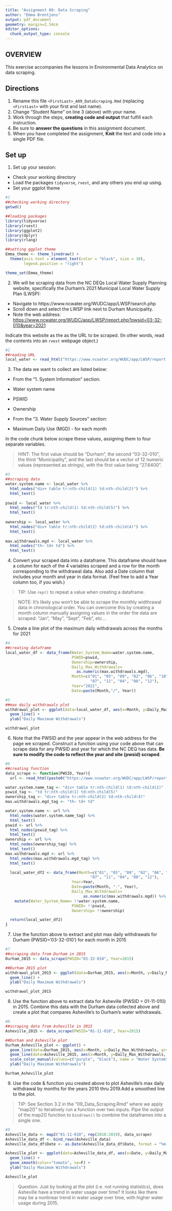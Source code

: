 ```yaml
---
title: "Assignment 09: Data Scraping"
author: "Emma Brentjens"
output: pdf_document
geometry: margin=2.54cm
editor_options: 
  chunk_output_type: console
---
```


## OVERVIEW

This exercise accompanies the lessons in Environmental Data Analytics on data scraping. 

## Directions
1. Rename this file `<FirstLast>_A09_DataScraping.Rmd` (replacing `<FirstLast>` with your first and last name).
2. Change "Student Name" on line 3 (above) with your name.
3. Work through the steps, **creating code and output** that fulfill each instruction.
4. Be sure to **answer the questions** in this assignment document.
5. When you have completed the assignment, **Knit** the text and code into a single PDF file.


## Set up 
1. Set up your session:

* Check your working directory
* Load the packages `tidyverse`, `rvest`, and any others you end up using.
* Set your ggplot theme

```r
#1  
##checking working directory  
getwd()

##loading packages  
library(tidyverse)
library(rvest)
library(ggplot2)
library(dplyr)
library(rlang)

##setting ggplot theme  
Emma_theme <- theme_linedraw() +
  theme(axis.text = element_text(color = "black", size = 10), 
        legend.position = "right")

theme_set(Emma_theme)

```

2. We will be scraping data from the NC DEQs Local Water Supply Planning website, specifically the Durham's 2021 Municipal Local Water Supply Plan (LWSP): 
 * Navigate to https://www.ncwater.org/WUDC/app/LWSP/search.php
 * Scroll down and select the LWSP link next to Durham Municipality. 
 * Note the web address: <https://www.ncwater.org/WUDC/app/LWSP/report.php?pwsid=03-32-010&year=2021>
 
Indicate this website as the as the URL to be scraped. (In other words, read the contents into an `rvest` webpage object.)

```r
#2  
##reading URL  
local_water <- read_html("https://www.ncwater.org/WUDC/app/LWSP/report.php?pwsid=03-32-010&year=2021")

```

3. The data we want to collect are listed below:

* From the "1. System Information" section:
 * Water system name
 * PSWID
 * Ownership
 
* From the "3. Water Supply Sources" section:
 * Maximum Daily Use (MGD) - for each month

In the code chunk below scrape these values, assigning them to four separate variables.

>HINT: The first value should be "Durham", the second "03-32-010", the third "Municipality", and the last should be a vector of 12 numeric values (represented as strings), with the first value being "27.6400".

```r
#3  
##scraping data
water.system.name <- local_water %>%
  html_nodes("div+ table tr:nth-child(1) td:nth-child(2)") %>%
  html_text()
  
pswid <- local_water %>%
  html_nodes("td tr:nth-child(1) td:nth-child(5)") %>%
  html_text()
  
ownership <- local_water %>%
  html_nodes("div+ table tr:nth-child(2) td:nth-child(4)") %>%
  html_text()
  
max.withdrawals.mgd <- local_water %>%
  html_nodes("th~ td+ td") %>%
  html_text()

```


4. Convert your scraped data into a dataframe. This dataframe should have a column for each of the 4 variables scraped and a row for the month corresponding to the withdrawal data. Also add a Date column that includes your month and year in data format. (Feel free to add a Year column too, if you wish.)

>TIP: Use `rep()` to repeat a value when creating a dataframe.

>NOTE: It's likely you won't be able to scrape the monthly widthrawal data in chronological order. You can overcome this by creating a month column manually assigning values in the order the data are scraped: "Jan", "May", "Sept", "Feb", etc...

5. Create a line plot of the maximum daily withdrawals across the months for 2021

```r
#4  
##creating dataframe
local_water_df <- data_frame(Water_System_Name=water.system.name,
                             PSWID=pswid,
                             Ownership=ownership,
                             Daily_Max_Withdrawals=
                               as.numeric(max.withdrawals.mgd),
                             Month=c("01", "05", "09", "02", "06", "10", "03",
                                     "07", "11", "04", "08", "12"),
                             Year="2021",
                             Date=paste(Month,"/", Year))

#5  
##max daily withdrawals plot
withdrawal_plot <- ggplot(data=local_water_df, aes(x=Month, y=Daily_Max_Withdrawals, group=1)) +
  geom_line() +
  ylab("Daily Maximum Withdrawals")

withdrawal_plot

```

6. Note that the PWSID and the year appear in the web address for the page we scraped. Construct a function using your code above that can scrape data for any PWSID and year for which the NC DEQ has data. **Be sure to modify the code to reflect the year and site (pwsid) scraped**.

```r
#6  
##creating function
data_scrape <- function(PWSID, Year){
  url <- read_html(paste0("https://www.ncwater.org/WUDC/app/LWSP/report.php?pwsid=", PWSID, "&year=", Year))

water.system.name_tag <- "div+ table tr:nth-child(1) td:nth-child(2)"
pswid_tag <- "td tr:nth-child(1) td:nth-child(5)"
ownership_tag <- "div+ table tr:nth-child(2) td:nth-child(4)"
max.withdrawals.mgd_tag <- "th~ td+ td"

water.system.name <- url %>%
  html_nodes(water.system.name_tag) %>%
  html_text()
pswid <- url %>%
  html_nodes(pswid_tag) %>%
  html_text()
ownership <- url %>%
  html_nodes(ownership_tag) %>%
  html_text()
max.withdrawals.mgd <- url %>%
  html_nodes(max.withdrawals.mgd_tag) %>%
  html_text()

  local_water_df2 <- data_frame(Month=c("01", "05", "09", "02", "06", "10", "03",
                                     "07", "11", "04", "08", "12"),
                             Year=Year,
                             Date=paste(Month, "-", Year), 
                             Daily_Max_Withdrawals=
                                  as.numeric(max.withdrawals.mgd)) %>%
    mutate(Water_System_Name= !!water.system.name,
                             PSWID= !!pswid,
                             Ownership= !!ownership)

  return(local_water_df2)
}

```

7. Use the function above to extract and plot max daily withdrawals for Durham (PWSID='03-32-010') for each month in 2015

```r
#7  
##scraping data from Durham in 2015
Durham_2015 <- data_scrape(PWSID="03-32-010", Year=2015)

##Durham 2015 plot
withdrawal_plot_2015 <- ggplot(data=Durham_2015, aes(x=Month, y=Daily_Max_Withdrawals, group=1)) +
  geom_line() +
  ylab("Daily Maximum Withdrawals")

withdrawal_plot_2015

```

8. Use the function above to extract data for Asheville (PWSID = 01-11-010) in 2015. Combine this data with the Durham data collected above and create a plot that compares Asheville's to Durham's water withdrawals.

```r
#8
##scraping data from Asheville in 2015
Asheville_2015 <- data_scrape(PWSID="01-11-010", Year=2015)

##Durham and Asheville plot
Durham_Asheville_plot <- ggplot() +
  geom_line(data=Durham_2015, aes(x=Month, y=Daily_Max_Withdrawals, group=1, color=Water_System_Name)) +
  geom_line(data=Asheville_2015, aes(x=Month, y=Daily_Max_Withdrawals, color=Water_System_Name, group=1)) +
  scale_color_manual(values=c("purple", "black"), name = "Water System") +
  ylab("Daily Maximum Withdrawals")

Durham_Asheville_plot

```


9. Use the code & function you created above to plot Asheville's max daily withdrawal by months for the years 2010 thru 2019.Add a smoothed line to the plot.

>TIP: See Section 3.2 in the "09_Data_Scraping.Rmd" where we apply "map2()" to iteratively run a function over two inputs. Pipe the output of the map2() function to `bindrows()` to combine the dataframes into a single one. 

```r
#9  
Asheville_data <- map2("01-11-010", rep(2010:2019), data_scrape)
Asheville_data_df <- bind_rows(Asheville_data)
Asheville_data_df$Date <- as.Date(Asheville_data_df$Date, format = "%m-%Y")

Asheville_plot <- ggplot(data=Asheville_data_df, aes(x=Date, y=Daily_Max_Withdrawals, group=1)) +
  geom_line() +
  geom_smooth(color="tomato", se=F) +
  ylab("Daily Maximum Withdrawals") 

Asheville_plot 

```

>Question: Just by looking at the plot (i.e. not running statistics), does Asheville have a trend in water usage over time?
>It looks like there may be a nonlinear trend in water usage over time, with higher water usage during 2015.